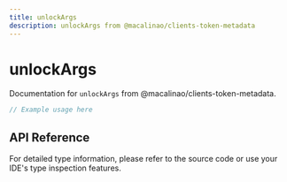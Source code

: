 ```yaml
---
title: unlockArgs
description: unlockArgs from @macalinao/clients-token-metadata
---
```


# unlockArgs

Documentation for `unlockArgs` from @macalinao/clients-token-metadata.

```typescript
// Example usage here
```

## API Reference

For detailed type information, please refer to the source code or use your IDE's type inspection features.
